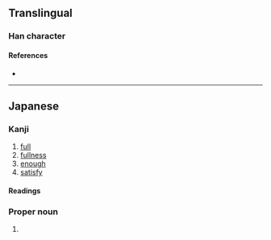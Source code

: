 {{also|滿}}
{{character info/new}}
==Translingual==
{{Han simplified forms|滿|満|满}}

===Han character===
{{Han char|rn=85|rad=水|as=09|sn=12|four=|canj=ETUB,XETUB|ids=⿰氵⿱卄両}}

====References====
* {{Han ref|kx=0639.111|dkj=17921|dj=1046.030|hdz=31668.031|uh=6E80|ud=28288}}

----

==Japanese==
{{ja-kanji forms|満|滿}}

===Kanji===
{{ja-kanji|grade=4|rs=水09|kyu=滿}}

# [[full]]
# [[fullness]]
# [[enough]]
# [[satisfy]]

====Readings====
{{ja-readings
|goon=まん
|kanon=ばん
|kun=み-ちる, み-たす
}}

===Proper noun===
{{ja-pos|proper|みつる}}

# {{given name|male|lang=ja|sort=みつる}}